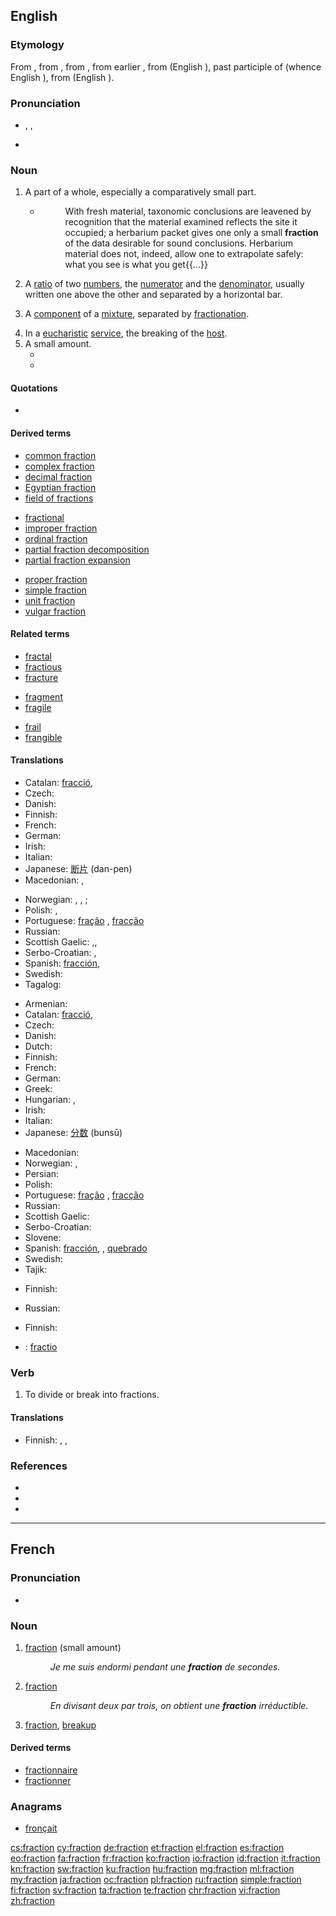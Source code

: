 ==English==

===Etymology===
From {{etyl|enm|en}} {{term|fraccioun||a breaking|lang=enm}}, from {{etyl|xno|en}}, from {{etyl|ML|en}} {{term|fractio||a fragment, portion|lang=la}}, from earlier {{etyl|la|en}} {{term|fractio||a breaking, a breaking into pieces|lang=la}}, from {{term|fractus|lang=la}} (English {{term|fracture|lang=en}}), past participle of {{term|frangere||to break|lang=la}} (whence English {{term|frangible|lang=en}}), from {{etyl|ine-pro|en}} {{term/t|ine-pro|*bʰrag-}} (English {{term|break|lang=en}}).

===Pronunciation===
* {{enPR|frăkʹshən}}, {{IPA|/ˈfræk.ʃən/}}, {{X-SAMPA|/"fr{kS@n/}}
* {{rhymes|ækʃən}}

===Noun===
{{en-noun}}

# A part of a whole, especially a comparatively small part.
#* {{RQ:Schuster Hepaticae V|vii}}
#*: With fresh material, taxonomic conclusions are leavened by recognition that the material examined reflects the site it occupied; a herbarium packet gives one only a small '''fraction''' of the data desirable for sound conclusions.  Herbarium material does not, indeed, allow one to extrapolate safely: what you see is what you get{{...}}
# A [[ratio]] of two [[number]]s, the [[numerator]] and the [[denominator]], usually written one above the other and separated by a horizontal bar.<!--[[rational number]] (a rational number can always be expressed as a fraction using integers, but some fractions can even contain irrational numbers, (eg: pi/4, sqrt(2)/2; Also: ⅔/3 )-->
# {{context|chemistry|lang=en}} A [[component]] of a [[mixture]], separated by [[fractionation]].
# In a [[eucharistic]] [[service]], the breaking of the [[host#Noun_3|host]].
# A small amount.
#*{{quote-book|year=1898|author={{w|Winston Churchill (novelist)|Winston Churchill}}
|title={{w|The Celebrity}}|chapter=2
|passage=I had occasion […] to make a somewhat long business trip to Chicago, and on my return […] I found Farrar awaiting me in the railway station. He smiled his wonted '''fraction''' by way of greeting, […], and finally leading me to his buggy, turned and drove out of town.}}
#* {{quote-news|year=2011|date=January 29|author=Chris Bevan|work=BBC
|title=[http://news.bbc.co.uk/sport2/hi/football/fa_cup/9379079.stm Torquay 0-1 Crawley Town]
|passage=After kick-off was delayed because of crowd congestion, Torquay went closest to scoring in a cagey opening 30 minutes, when Danny Stevens saw a fierce shot from the edge of the area swerve a '''fraction''' wide.}}

====Quotations====
* {{seeCites}}

====Derived terms====
{{rel-top3|Terms derived from ''fraction'' (noun)}}
* [[common fraction]]
* [[complex fraction]]
* [[decimal fraction]]
* [[Egyptian fraction]]
* [[field of fractions]]
{{rel-mid3}}
* [[fractional]]
* [[improper fraction]]
* [[ordinal fraction]]
* [[partial fraction decomposition]]
* [[partial fraction expansion]]
{{rel-mid3}}
* [[proper fraction]]
* [[simple fraction]]
* [[unit fraction]]
* [[vulgar fraction]]
{{rel-bottom}}

====Related terms====
{{rel-top3|Terms etymologically related to ''fraction''}}
* [[fractal]]
* [[fractious]]
* [[fracture]]
{{rel-mid3}}
* [[fragment]]
* [[fragile]]
{{rel-mid3}}
* [[frail]]
* [[frangible]]
{{rel-bottom}}

====Translations====
{{trans-top|part of a whole}}
* Catalan: [[fracció]], {{f}}
* Czech: {{t+|cs|zlomek|m}}
* Danish: {{t-|da|brøkdel|c}}
* Finnish: {{t-|fi|murto-osa}}
* French: {{t+|fr|fraction|f}}
* German: {{t+|de|Bruchteil|m}}
* Irish: {{t-|ga|codán|m}}
* Italian: {{t+|it|frazione|f}}
* Japanese: [[断片]] (dan-pen)
* Macedonian: {{t-|mk|дел|m|tr=del}},  {{t-|mk|делче|n|tr=délče}}
{{trans-mid}}
* Norwegian: {{t-|no|andel|m}}, {{t+|no|brøkdel|m}}, {{t+|no|brøk|m}}; {{t-|no|fraksjon|m}}
* Polish: {{t+|pl|ułamek|m}}, {{t+|pl|cząstka|f}}
* Portuguese: {{qualifier|Brazil}} [[fração]] {{f}}, {{qualifier|Portugal}} [[fracção]] {{f}}
* Russian: {{t+|ru|часть|f}}
* Scottish Gaelic: {{t-|gd|bìdeag|f}},{{t-|gd|criomag|f}},{{t-|gd|mìr|m}}
* Serbo-Croatian: {{t-|sh|dȉo|m}}, {{t-|sh|òdsječak|m}}
* Spanish: [[fracción]], {{f}}
* Swedish: {{t-|sv|bråkdel|c}}
* Tagalog: {{t-|tl|bahagimbilang}}
{{trans-bottom}}

{{trans-top|arithmetic: ratio}}
* Armenian: {{t-|hy|կոտորակ|tr=kotorak}}
* Catalan: [[fracció]], {{f}}
* Czech: {{t+|cs|zlomek|m}}
* Danish: {{t-|da|brøk|c}}
* Dutch: {{t+|nl|breuk|c}}
* Finnish: {{t+|fi|murtoluku}}
* French: {{t+|fr|fraction|f}}
* German: {{t+|de|Bruch|m}}
* Greek: {{t+|el|κλάσμα|n|tr=klásma}}
* Hungarian: {{t+|hu|tört}}, {{t+|hu|törtszám}}
* Irish: {{t-|ga|codán|m}}
* Italian: {{t+|it|frazione|f}}
* Japanese: [[分数]] (bunsū)
{{trans-mid}}
* Macedonian: {{t-|mk|дропка|f|tr=drópka}}
* Norwegian: {{t+|no|brøk|m}}, {{t-|no|fraksjon|m}}
* Persian: {{t+|fa|کسر}}
* Polish: {{t+|pl|ułamek|m}}
* Portuguese: {{qualifier|Brazil}} [[fração]] {{f}}, {{qualifier|Portugal}} [[fracção]] {{f}}
* Russian: {{t+|ru|дробь|f}}
* Scottish Gaelic: {{t-|gd|bloigh|f}}
* Serbo-Croatian: {{t-|sh|rázlomak|m}}
* Slovene: {{t+|sl|ulomek|m}}
* Spanish: [[fracción]], {{f}}, [[quebrado]] {{m}}
* Swedish: {{t+|sv|bråk|n}}
* Tajik: {{t-|tg|каср|sc=Cyrl}}
{{trans-bottom}}

{{trans-top|chemistry: component separated by fractionation}}
* Finnish: {{t+|fi|jae}}
{{trans-mid}}
* Russian: {{t+|ru|фракция|f|sc=Cyrl|tr=frákcija}}
{{trans-bottom}}

{{trans-top|eucharistic service: breaking of the host}}
* Finnish: {{t-|fi|murtaminen}}
{{trans-mid}}
{{trans-bottom}}

{{checktrans-top}}
* {{ttbc|la}}: [[fractio]]
{{trans-bottom}}

===Verb===
{{en-verb}}

# To divide or break into fractions.

====Translations====
{{trans-top|to divide intio fractions}}
* Finnish: {{t-|fi|fraktioida}}, {{t+|fi|jakaa}}, {{t-|fi|pilkkoa}}
{{trans-mid}}
{{trans-bottom}}

===References===
* {{R:Dictionary.com|fraction}}
* {{R:American Heritage 2000|fraction}}
* {{R:WordNet 2003|fraction}}

----

==French==

===Pronunciation===
* {{audio|Fr-fraction.ogg|Audio}}

===Noun===
{{fr-noun|f}}

# [[fraction]] (small amount)
#: ''Je me suis endormi pendant une '''fraction''' de secondes.''
# {{context|mathematics|lang=fr}} [[fraction]]
#: ''En divisant deux par trois, on obtient une '''fraction''' irréductible.''
# [[fraction]], [[breakup]]

====Derived terms====
* [[fractionnaire]]
* [[fractionner]]

===Anagrams===
* [[fronçait#French|fronçait]]

[[cs:fraction]]
[[cy:fraction]]
[[de:fraction]]
[[et:fraction]]
[[el:fraction]]
[[es:fraction]]
[[eo:fraction]]
[[fa:fraction]]
[[fr:fraction]]
[[ko:fraction]]
[[io:fraction]]
[[id:fraction]]
[[it:fraction]]
[[kn:fraction]]
[[sw:fraction]]
[[ku:fraction]]
[[hu:fraction]]
[[mg:fraction]]
[[ml:fraction]]
[[my:fraction]]
[[ja:fraction]]
[[oc:fraction]]
[[pl:fraction]]
[[ru:fraction]]
[[simple:fraction]]
[[fi:fraction]]
[[sv:fraction]]
[[ta:fraction]]
[[te:fraction]]
[[chr:fraction]]
[[vi:fraction]]
[[zh:fraction]]